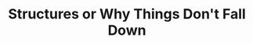 ---
title: "Structures or Why Things Don't Fall Down"
bookCover: "/assets/book-covers/structures-or-why-things-dont-fall-down.jpg"
bookAuthor: "J. E. Gordon"
rating: 9
done: false
tags: []
summary: false
detailedNotes: false
amazonLink: ""
amazonAffiliateLink: ""
---